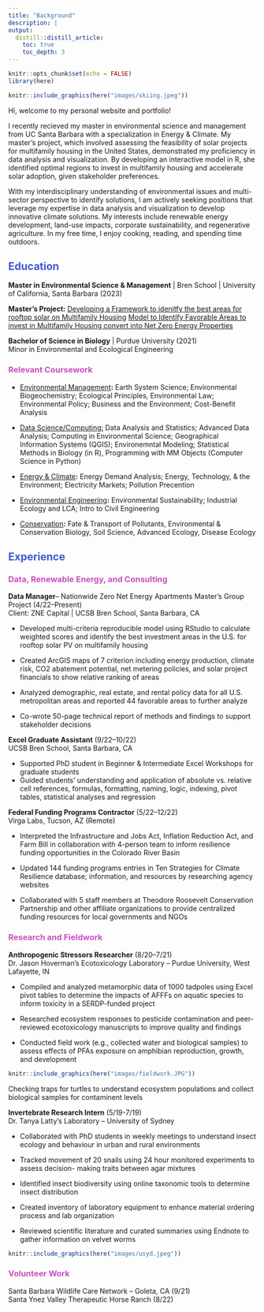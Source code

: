 ```yaml
---
title: "Background"
description: |
output:
  distill::distill_article:
    toc: true
    toc_depth: 3
---
```


```{=html}
<style>
    #header2 {
        color: #4158D0;
    }
</style>

<style>
    #header3 {
        color: #C850C0;
    }
</style>
```
```r
knitr::opts_chunk$set(echo = FALSE)
library(here)
```

::: float-image
```r
knitr::include_graphics(here("images/skiing.jpeg"))
```

Hi, welcome to my personal website and portfolio!

I recently recieved my master in environmental science and management from   UC Santa Barbara with a specialization in Energy & Climate. My master's project, which involved assessing the feasibility of solar projects for multifamily housing in the United States, demonstrated my proficiency in data analysis and visualization. By developing an interactive model in R, she identified optimal regions to invest in multifamily housing and accelerate solar adoption, given stakeholder preferences.

With my interdisciplinary understanding of environmental issues and multi-sector perspective to identify solutions, I am actively seeking positions that leverage my expertise in data analysis and visualization to develop innovative climate solutions. My interests include renewable energy development, land-use impacts, corporate sustainability, and regenerative agriculture. In my free time, I enjoy cooking, reading, and spending time outdoors. 

:::

## Education {#header2}

**Master in Environmental Science & Management** \| Bren School \| University of California, Santa Barbara (2023)

**Master's Project:** [Developing a Framework to idenitfy the best areas for rooftop solar on Multifamily Housing](https://bren.ucsb.edu/projects/identifying-key-development-regions-rooftop-solar-multifamily-housing-complexes-united)
[Model to Identify Favorable Areas to invest in Multifamily Housing convert into Net Zero Energy Properties ](https://gbianch.shinyapps.io/solar_fam_model/)

**Bachelor of Science in Biology** \| Purdue University (2021) <br> Minor in Environmental and Ecological Engineering

### Relevant Coursework {#header3}

-   [Environmental Management]{.underline}**:** Earth System Science; Environmental Biogeochemistry; Ecological Principles, Environmental Law; Environmental Policy; Business and the Environment; Cost-Benefit Analysis

-   [Data Science/Computing:]{.underline} Data Analysis and Statistics; Advanced Data Analysis; Computing in Environmental Science; Geographical Information Systems (QGIS); Environemntal Modeling; Statistical Methods in Biology (in R), Programming with MM Objects (Computer Science in Python)

-   [Energy & Climate]{.underline}**:** Energy Demand Analysis; Energy, Technology, & the Environment; Electricity Markets; Pollution Precention

-   [Environmental Engineering]{.underline}**:** Environmental Sustainability; Industrial Ecology and LCA; Intro to Civil Engineering

-   [Conservation]{.underline}**:** Fate & Transport of Pollutants, Environmental & Conservation Biology, Soil Science, Advanced Ecology, Disease Ecology\

## Experience {#header2}

### Data, Renewable Energy, and Consulting {#header3}

**Data Manager**-- Nationwide Zero Net Energy Apartments Master's Group Project (4/22--Present) <br> Client: ZNE Capital \| UCSB Bren School, Santa Barbara, CA

-   Developed multi-criteria reproducible model using RStudio to calculate weighted scores and identify the best investment areas in the U.S. for rooftop solar PV on multifamily housing

-   Created ArcGIS maps of 7 criterion including energy production, climate risk, CO2 abatement potential, net metering policies, and solar project financials to show relative ranking of areas

-   Analyzed demographic, real estate, and rental policy data for all U.S. metropolitan areas and reported 44 favorable areas to further analyze

-   Co-wrote 50-page technical report of methods and findings to support stakeholder decisions

**Excel Graduate Assistant** (9/22--10/22) <br> UCSB Bren School, Santa Barbara, CA

-   Supported PhD student in Beginner & Intermediate Excel Workshops for graduate students
-   Guided students' understanding and application of absolute vs. relative cell references, formulas, formatting, naming, logic, indexing, pivot tables, statistical analyses and regression


**Federal Funding Programs Contractor** (5/22--12/22) <br> Virga Labs, Tucson, AZ (Remote) <br>

-   Interpreted the Infrastructure and Jobs Act, Inflation Reduction Act, and Farm Bill in collaboration with 4-person team to inform resilience funding opportunities in the Colorado River Basin

-   Updated 144 funding programs entries in Ten Strategies for Climate Resilience database; information, and resources by researching agency websites

-   Collaborated with 5 staff members at Theodore Roosevelt Conservation Partnership and other affiliate organizations to provide centralized funding resources for local governments and NGOs

### Research and Fieldwork{#header3}

**Anthropogenic Stressors Researcher** (8/20--7/21) <br> Dr. Jason Hoverman's Ecotoxicology Laboratory -- Purdue University, West Lafayette, IN 

-   Compiled and analyzed metamorphic data of 1000 tadpoles using Excel pivot tables to determine the impacts of AFFFs on aquatic species to inform toxicity in a SERDP-funded project

-   Researched ecosystem responses to pesticide contamination and peer-reviewed ecotoxicology manuscripts to improve quality and findings

-   Conducted field work (e.g., collected water and biological samples) to assess effects of PFAs exposure on amphibian reproduction, growth, and development <br>

```r
knitr::include_graphics(here("images/fieldwork.JPG"))
```

Checking traps for turtles to understand ecosystem populations and collect biological samples for contaminent levels

**Invertebrate Research Intern** (5/19-7/19) <br> Dr. Tanya Latty's Laboratory -- University of Sydney

-   Collaborated with PhD students in weekly meetings to understand insect ecology and behaviour in urban and rural environments

-   Tracked movement of 20 snails using 24 hour monitored experiments to assess decision- making traits between agar mixtures

-   Identified insect biodiversity using online taxonomic tools to determine insect distribution

-   Created inventory of laboratory equipment to enhance material ordering process and lab organization

-   Reviewed scientific literature and curated summaries using Endnote to gather information on velvet worms


```r
knitr::include_graphics(here("images/usyd.jpeg"))
```


### Volunteer Work {#header3}

Santa Barbara Wildlife Care Network -- Goleta, CA (9/21) <br> Santa Ynez Valley Therapeutic Horse Ranch (8/22)

